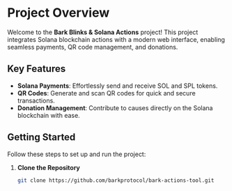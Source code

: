 # Project Overview

Welcome to the **Bark Blinks & Solana Actions** project! This project integrates Solana blockchain actions with a modern web interface, enabling seamless payments, QR code management, and donations.

## Key Features

- **Solana Payments**: Effortlessly send and receive SOL and SPL tokens.
- **QR Codes**: Generate and scan QR codes for quick and secure transactions.
- **Donation Management**: Contribute to causes directly on the Solana blockchain with ease.

## Getting Started

Follow these steps to set up and run the project:

1. **Clone the Repository**
   ```bash
   git clone https://github.com/barkprotocol/bark-actions-tool.git
